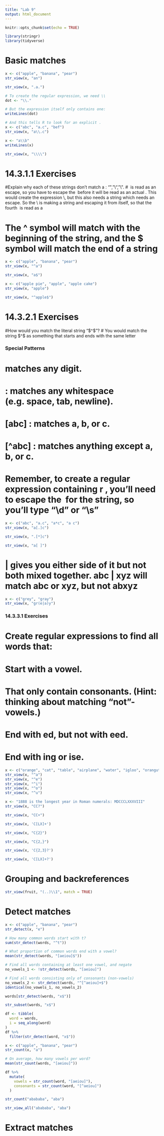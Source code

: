 ```yaml
---
title: "Lab 9"
output: html_document
---
```


```r
knitr::opts_chunk$set(echo = TRUE)
```

```r
library(stringr)
library(tidyverse)
```
# Basic matches

```r
x <- c("apple", "banana", "pear")
str_view(x, "an")
```

```r
str_view(x, ".a.")
```

```r
# To create the regular expression, we need \\
dot <- "\\."

# But the expression itself only contains one:
writeLines(dot)
```

```r
# And this tells R to look for an explicit .
x <- c("abc", "a.c", "bef")
str_view(x, "a\\.c")
```
```r
x <- "a\\b"
writeLines(x)
```

```r
str_view(x, "\\\\")
```

# 14.3.1.1 Exercises 

#Explain why each of these strings don’t match a \: "\", "\\", "\\\".
# \ is read as an escape, so you have to escape the \ before it will be read as an actual \. This would create the expression \\, but this also needs a string which needs an escape. So the \\\ is making a string and escaping it from itself, so that the fourth \ is read as a \

# The ^ symbol will match with the beginning of the string, and the $ symbol will match the end of a string

```r
x <- c("apple", "banana", "pear")
str_view(x, "^a")
```

```r
str_view(x, "a$")
```
 


```r
x <- c("apple pie", "apple", "apple cake")
str_view(x, "apple")
```

```r
str_view(x, "^apple$")
```

# 14.3.2.1 Exercises
#How would you match the literal string "$^$"?
# You would match the string $^$ as something that starts and ends with the same letter


### Special Patterns
# \d : matches any digit.
# \s : matches any whitespace (e.g. space, tab, newline).
# [abc] : matches a, b, or c.
# [^abc] : matches anything except a, b, or c.
# Remember, to create a regular expression containing \d or \s, you’ll need to escape the \ for the string, so you’ll type "\\d" or "\\s"


```r
x <- c("abc", "a.c", "a*c", "a c")
str_view(x, "a[.]c")
```

```r
str_view(x, ".[*]c")
```

```r
str_view(x, "a[ ]")
```

# | gives you either side of it but not both mixed together. abc | xyz will match abc or xyz, but not abxyz
```r
x <- c("grey", "gray")
str_view(x, "gr(e|a)y")
```

### 14.3.3.1 Exercises
# Create regular expressions to find all words that:
# Start with a vowel.
# That only contain consonants. (Hint: thinking about matching “not”-vowels.)
# End with ed, but not with eed.
# End with ing or ise.
```r
x <- c("orange", "cat", "table", "airplane", "water", "igloo", "orangutan", "earring", "umbrella", "octopus", "window", "ambulance")
str_view(x, "^a") 
str_view(x, "^e")
str_view(x, "^i")
str_view(x, "^o")
str_view(x, "^u")

```
```r
x <- "1888 is the longest year in Roman numerals: MDCCCLXXXVIII"
str_view(x, "CC?")
```
```r
str_view(x, "CC+")
```
```r
str_view(x, 'C[LX]+')
```
 
```r
str_view(x, "C{2}")
```

```r
str_view(x, "C{2,}")
```


```r
str_view(x, 'C{2,3}?')
```

```r
str_view(x, 'C[LX]+?')
```

# Grouping and backreferences
```r
str_view(fruit, "(..)\\1", match = TRUE)
```

# Detect matches

```r
x <- c("apple", "banana", "pear")
str_detect(x, "e")
```

```r
# How many common words start with t?
sum(str_detect(words, "^t"))
```

```r
# What proportion of common words end with a vowel?
mean(str_detect(words, "[aeiou]$"))
```

```r
# Find all words containing at least one vowel, and negate
no_vowels_1 <- !str_detect(words, "[aeiou]")
```

```r
# Find all words consisting only of consonants (non-vowels)
no_vowels_2 <- str_detect(words, "^[^aeiou]+$")
identical(no_vowels_1, no_vowels_2)
```

```r
words[str_detect(words, "x$")]
```
```r
str_subset(words, "x$")
```

```r
df <- tibble(
  word = words, 
  i = seq_along(word)
)
df %>% 
  filter(str_detect(word, "x$"))
```

```r
x <- c("apple", "banana", "pear")
str_count(x, "a")
```

```r
# On average, how many vowels per word?
mean(str_count(words, "[aeiou]"))
```

```r
df %>% 
  mutate(
    vowels = str_count(word, "[aeiou]"),
    consonants = str_count(word, "[^aeiou]")
  )
```

```r
str_count("abababa", "aba")
```

```r
str_view_all("abababa", "aba")
```

# Extract matches

